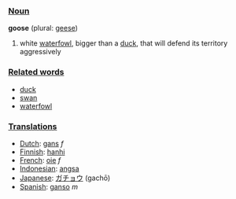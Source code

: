 ===[[Noun]]===

'''goose''' (plural: [[geese]])

#white [[waterfowl]], bigger than a [[duck]], that will defend its territory aggressively

===[[Related word]]s===

*[[duck]]
*[[swan]]
*[[waterfowl]]

===[[Translation]]s===
*[[Dutch]]: [[gans]] ''f''
*[[Finnish]]: [[hanhi]]
*[[French]]: [[oie]] ''f''
*[[Indonesian]]: [[angsa]]
*[[Japanese]]: [[ガチョウ]] (gachō)
*[[Spanish]]: [[ganso]] ''m''